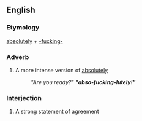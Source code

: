 {{also|absofuckinglutely}}
==English==

===Etymology===
[[absolutely]] + [[-fucking-]]

===Adverb===
{{en-adv}}
# {{lb|en|slang|vulgar}} A more intense version of [[absolutely]]
#: ''"Are you ready?" '''"abso-fucking-lutely!"''' ''

===Interjection===
{{en-interj}}
# {{lb|en|slang|vulgar}} A strong statement of agreement